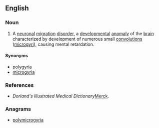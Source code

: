 ==English==

===Noun===
{{en-noun|-}}

# {{context|pathology|lang=en}} A [[neuronal]] [[migration]] [[disorder]], a [[developmental]] [[anomaly]] of the [[brain]] characterized by development of numerous small [[convolutions]] ([[microgyri]]), causing mental retardation.  

====Synonyms====
* [[polygyria]]
* [[microgyria]]

===References===
* ''Dorland's Illustrated Medical Dictionary''[http://www.mercksource.com/pp/us/cns/cns_hl_dorlands.jspzQzpgzEzzSzppdocszSzuszSzcommonzSzdorlandszSzdorlandzSzdmd_p_28zPzhtm#12657040 Merck].

===Anagrams===
* [[polymicrogyria#English|polymicrogyria]]